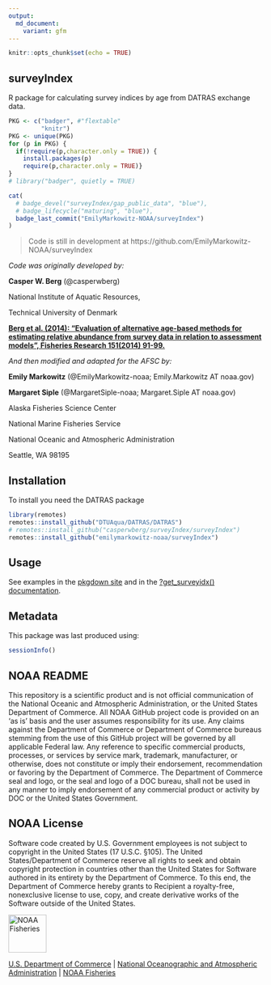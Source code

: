 ```yaml
---
output: 
  md_document: 
    variant: gfm
---
```


```r
knitr::opts_chunk$set(echo = TRUE)
```

<!-- README.md is generated from README.Rmd. Please edit that file -->

## surveyIndex

R package for calculating survey indices by age from DATRAS exchange data. 

```r
PKG <- c("badger", #"flextable"
         "knitr")
PKG <- unique(PKG)
for (p in PKG) {
  if(!require(p,character.only = TRUE)) {
    install.packages(p)
    require(p,character.only = TRUE)}
}
# library("badger", quietly = TRUE)
```


```r
cat(
  # badge_devel("surveyIndex/gap_public_data", "blue"),
  # badge_lifecycle("maturing", "blue"),
  badge_last_commit("EmilyMarkowitz-NOAA/surveyIndex")
)
```

> Code is still in development at https://github.com/EmilyMarkowitz-NOAA/surveyIndex

*Code was originally developed by:*

**Casper W. Berg** (@casperwberg)

National Institute of Aquatic Resources, 

Technical University of Denmark

[**Berg et al. (2014): "Evaluation of alternative age-based methods for estimating relative abundance from survey data in relation to assessment models", Fisheries Research 151(2014) 91-99.**](https://doi.org/10.1016/j.fishres.2013.10.005)

*And then modified and adapted for the AFSC by:*

**Emily Markowitz** (@EmilyMarkowitz-noaa; Emily.Markowitz AT noaa.gov)

**Margaret Siple** (@MargaretSiple-noaa; Margaret.Siple AT noaa.gov)

Alaska Fisheries Science Center

National Marine Fisheries Service

National Oceanic and Atmospheric Administration

Seattle, WA 98195

## Installation

To install you need the DATRAS package

```r
library(remotes)
remotes::install_github("DTUAqua/DATRAS/DATRAS")
# remotes::install_github("casperwberg/surveyIndex/surveyIndex")
remotes::install_github("emilymarkowitz-noaa/surveyIndex")
```

## Usage

See examples in the [pkgdown site](https://EmilyMarkowitz-NOAA.github.io/surveyIndex/) and in the [?get_surveyidx() documentation](https://emilymarkowitz-noaa.github.io/surveyIndex/reference/get_surveyidx.html). 

## Metadata

This package was last produced using: 

```r
sessionInfo()
```


## NOAA README

This repository is a scientific product and is not official communication of the National Oceanic and Atmospheric Administration, or the United States Department of Commerce. All NOAA GitHub project code is provided on an ‘as is’ basis and the user assumes responsibility for its use. Any claims against the Department of Commerce or Department of Commerce bureaus stemming from the use of this GitHub project will be governed by all applicable Federal law. Any reference to specific commercial products, processes, or services by service mark, trademark, manufacturer, or otherwise, does not constitute or imply their endorsement, recommendation or favoring by the Department of Commerce. The Department of Commerce seal and logo, or the seal and logo of a DOC bureau, shall not be used in any manner to imply endorsement of any commercial product or activity by DOC or the United States Government.

## NOAA License

Software code created by U.S. Government employees is not subject to copyright in the United States (17 U.S.C. §105). The United States/Department of Commerce reserve all rights to seek and obtain copyright protection in countries other than the United States for Software authored in its entirety by the Department of Commerce. To this end, the Department of Commerce hereby grants to Recipient a royalty-free, nonexclusive license to use, copy, and create derivative works of the Software outside of the United States.

<img src="https://raw.githubusercontent.com/nmfs-general-modeling-tools/nmfspalette/main/man/figures/noaa-fisheries-rgb-2line-horizontal-small.png" alt="NOAA Fisheries" height="75"/>

[U.S. Department of Commerce](https://www.commerce.gov/) \| [National Oceanographic and Atmospheric Administration](https://www.noaa.gov) \| [NOAA Fisheries](https://www.fisheries.noaa.gov/)
